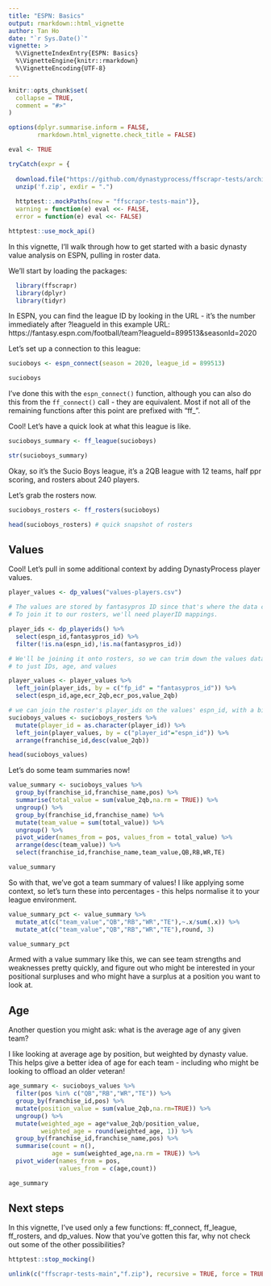 ```yaml
---
title: "ESPN: Basics"
output: rmarkdown::html_vignette
author: Tan Ho
date: "`r Sys.Date()`"
vignette: >
  %\VignetteIndexEntry{ESPN: Basics}
  %\VignetteEngine{knitr::rmarkdown}
  %\VignetteEncoding{UTF-8}
---
```


```r
knitr::opts_chunk$set(
  collapse = TRUE,
  comment = "#>"
)

options(dplyr.summarise.inform = FALSE,
        rmarkdown.html_vignette.check_title = FALSE)

eval <- TRUE

tryCatch(expr = {
  
  download.file("https://github.com/dynastyprocess/ffscrapr-tests/archive/main.zip","f.zip")
  unzip('f.zip', exdir = ".")
  
  httptest::.mockPaths(new = "ffscrapr-tests-main")},
  warning = function(e) eval <<- FALSE,
  error = function(e) eval <<- FALSE)

httptest::use_mock_api()
```

In this vignette, I'll walk through how to get started with a basic dynasty value analysis on ESPN, pulling in roster data.

We'll start by loading the packages:

```r
  library(ffscrapr)
  library(dplyr)
  library(tidyr)
```

In ESPN, you can find the league ID by looking in the URL - it's the number immediately after ?leagueId in this example URL: https://fantasy.espn.com/football/team?leagueId=899513&seasonId=2020

Let's set up a connection to this league: 

```r
sucioboys <- espn_connect(season = 2020, league_id = 899513)

sucioboys
```

I've done this with the `espn_connect()` function, although you can also do this from the `ff_connect()` call - they are equivalent. Most if not all of the remaining functions after this point are prefixed with "ff_".

Cool! Let's have a quick look at what this league is like.

```r
sucioboys_summary <- ff_league(sucioboys)

str(sucioboys_summary)
```

Okay, so it's the Sucio Boys league, it's a 2QB league with 12 teams, half ppr scoring, and rosters about 240 players. 

Let's grab the rosters now. 

```r
sucioboys_rosters <- ff_rosters(sucioboys)

head(sucioboys_rosters) # quick snapshot of rosters
```

## Values

Cool! Let's pull in some additional context by adding DynastyProcess player values. 

```r
player_values <- dp_values("values-players.csv")

# The values are stored by fantasypros ID since that's where the data comes from. 
# To join it to our rosters, we'll need playerID mappings.

player_ids <- dp_playerids() %>% 
  select(espn_id,fantasypros_id) %>% 
  filter(!is.na(espn_id),!is.na(fantasypros_id))

# We'll be joining it onto rosters, so we can trim down the values dataframe
# to just IDs, age, and values

player_values <- player_values %>% 
  left_join(player_ids, by = c("fp_id" = "fantasypros_id")) %>% 
  select(espn_id,age,ecr_2qb,ecr_pos,value_2qb)

# we can join the roster's player_ids on the values' espn_id, with a bit of a type conversion first
sucioboys_values <- sucioboys_rosters %>% 
  mutate(player_id = as.character(player_id)) %>% 
  left_join(player_values, by = c("player_id"="espn_id")) %>% 
  arrange(franchise_id,desc(value_2qb))

head(sucioboys_values)
```

Let's do some team summaries now!

```r
value_summary <- sucioboys_values %>% 
  group_by(franchise_id,franchise_name,pos) %>% 
  summarise(total_value = sum(value_2qb,na.rm = TRUE)) %>%
  ungroup() %>% 
  group_by(franchise_id,franchise_name) %>% 
  mutate(team_value = sum(total_value)) %>% 
  ungroup() %>% 
  pivot_wider(names_from = pos, values_from = total_value) %>% 
  arrange(desc(team_value)) %>% 
  select(franchise_id,franchise_name,team_value,QB,RB,WR,TE)

value_summary
```

So with that, we've got a team summary of values! I like applying some context, so let's turn these into percentages - this helps normalise it to your league environment.

```r
value_summary_pct <- value_summary %>% 
  mutate_at(c("team_value","QB","RB","WR","TE"),~.x/sum(.x)) %>% 
  mutate_at(c("team_value","QB","RB","WR","TE"),round, 3)

value_summary_pct
```

Armed with a value summary like this, we can see team strengths and weaknesses pretty quickly, and figure out who might be interested in your positional surpluses and who might have a surplus at a position you want to look at.

## Age
Another question you might ask: what is the average age of any given team?

I like looking at average age by position, but weighted by dynasty value. This helps give a better idea of age for each team - including who might be looking to offload an older veteran!

```r
age_summary <- sucioboys_values %>% 
  filter(pos %in% c("QB","RB","WR","TE")) %>% 
  group_by(franchise_id,pos) %>% 
  mutate(position_value = sum(value_2qb,na.rm=TRUE)) %>% 
  ungroup() %>% 
  mutate(weighted_age = age*value_2qb/position_value,
         weighted_age = round(weighted_age, 1)) %>% 
  group_by(franchise_id,franchise_name,pos) %>% 
  summarise(count = n(),
            age = sum(weighted_age,na.rm = TRUE)) %>% 
  pivot_wider(names_from = pos,
              values_from = c(age,count))

age_summary
```

## Next steps

In this vignette, I've used only a few functions: ff_connect, ff_league, ff_rosters, and dp_values. Now that you've gotten this far, why not check out some of the other possibilities?

```r
httptest::stop_mocking()

unlink(c("ffscrapr-tests-main","f.zip"), recursive = TRUE, force = TRUE)
```


